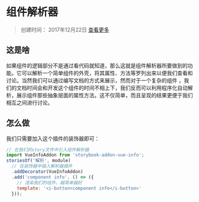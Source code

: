 
<Meta title="故事书|插件/官方/Infos(组件解析器)" />

组件解析器
========

> 创建时间： 2017年12月22日 [查看更多](https://github.com/pocka/storybook-addon-vue-info "addon-vue-info")

## 这是啥

如果组件的逻辑部分不是通过看代码就知道，那么这就是组件解析器所要做到的功能。它可以解析一个简单组件的外壳，将其属性、方法等罗列出来以便我们查看和讨论。当然我们可以通过编写文档的方式来展示，然而对于一个复杂的组件 ，我们的文档时间会和开发这个组件的时间不相上下，我们反而可以利用程序化自动解析，展示组件那些抽象层面的属性方法。这不仅简单，而且呈现的结果更便于我们相互之间进行讨论。

## 怎么做

我们只需要加入这个插件的装饰器即可：

```javascript
// 在我们的story文件中引入组件解析器
import VueInfoAddon from 'storybook-addon-vue-info';
storiesOf('解析', module)
  // 在装饰器中插入解析器插件
  .addDecorator(VueInfoAddon)
  .add('component info', () => ({
    // 渲染我们的组件，越简单越好
    template: '<i-button>component info</i-button>'
  }));
```